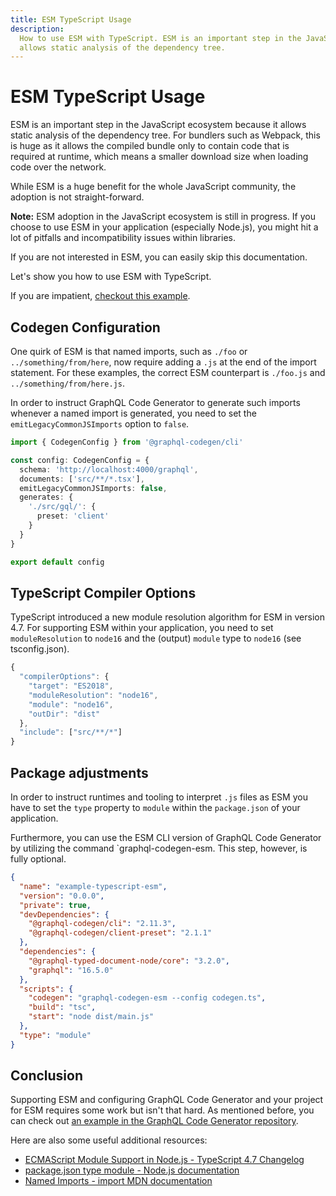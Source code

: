 ```yaml
---
title: ESM TypeScript Usage
description:
  How to use ESM with TypeScript. ESM is an important step in the JavaScript ecosystem because it
  allows static analysis of the dependency tree.
---
```


# ESM TypeScript Usage

ESM is an important step in the JavaScript ecosystem because it allows static analysis of the
dependency tree. For bundlers such as Webpack, this is huge as it allows the compiled bundle only to
contain code that is required at runtime, which means a smaller download size when loading code over
the network.

While ESM is a huge benefit for the whole JavaScript community, the adoption is not
straight-forward.

**Note:** ESM adoption in the JavaScript ecosystem is still in progress. If you choose to use ESM in
your application (especially Node.js), you might hit a lot of pitfalls and incompatibility issues
within libraries.

If you are not interested in ESM, you can easily skip this documentation.

Let's show you how to use ESM with TypeScript.

If you are impatient,
[checkout this example](https://github.com/dotansimha/graphql-code-generator/tree/master/examples/typescript-esm).

## Codegen Configuration

One quirk of ESM is that named imports, such as `./foo` or `../something/from/here`, now require
adding a `.js` at the end of the import statement. For these examples, the correct ESM counterpart
is `./foo.js` and `../something/from/here.js`.

In order to instruct GraphQL Code Generator to generate such imports whenever a named import is
generated, you need to set the `emitLegacyCommonJSImports` option to `false`.

```ts filename="codegen.ts" {6}
import { CodegenConfig } from '@graphql-codegen/cli'

const config: CodegenConfig = {
  schema: 'http://localhost:4000/graphql',
  documents: ['src/**/*.tsx'],
  emitLegacyCommonJSImports: false,
  generates: {
    './src/gql/': {
      preset: 'client'
    }
  }
}

export default config
```

## TypeScript Compiler Options

TypeScript introduced a new module resolution algorithm for ESM in version 4.7. For supporting ESM
within your application, you need to set `moduleResolution` to `node16` and the (output) `module`
type to `node16` (see tsconfig.json).

```ts {4,5}
{
  "compilerOptions": {
    "target": "ES2018",
    "moduleResolution": "node16",
    "module": "node16",
    "outDir": "dist"
  },
  "include": ["src/**/*"]
}
```

## Package adjustments

In order to instruct runtimes and tooling to interpret `.js` files as ESM you have to set the `type`
property to `module` within the `package.json` of your application.

Furthermore, you can use the ESM CLI version of GraphQL Code Generator by utilizing the command
`graphql-codegen-esm. This step, however, is fully optional.

```json filename="package.json" {14,18}
{
  "name": "example-typescript-esm",
  "version": "0.0.0",
  "private": true,
  "devDependencies": {
    "@graphql-codegen/cli": "2.11.3",
    "@graphql-codegen/client-preset": "2.1.1"
  },
  "dependencies": {
    "@graphql-typed-document-node/core": "3.2.0",
    "graphql": "16.5.0"
  },
  "scripts": {
    "codegen": "graphql-codegen-esm --config codegen.ts",
    "build": "tsc",
    "start": "node dist/main.js"
  },
  "type": "module"
}
```

## Conclusion

Supporting ESM and configuring GraphQL Code Generator and your project for ESM requires some work
but isn't that hard. As mentioned before, you can check out
[an example in the GraphQL Code Generator repository](https://github.com/dotansimha/graphql-code-generator/tree/master/examples/typescript-esm).

Here are also some useful additional resources:

- [ECMAScript Module Support in Node.js - TypeScript 4.7 Changelog](https://devblogs.microsoft.com/typescript/announcing-typescript-4-7/#ecmascript-module-support-in-node-js)
- [package.json type module - Node.js documentation](https://nodejs.org/api/packages.html#type)
- [Named Imports - import MDN documentation](https://developer.mozilla.org/en-US/docs/Web/JavaScript/Reference/Statements/import#named_import)

